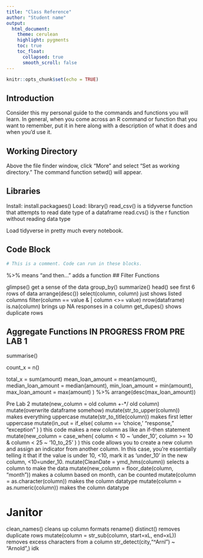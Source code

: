 ```yaml
---
title: "Class Reference"
author: "Student name"
output:
  html_document:
    theme: cerulean
    highlight: pygments
    toc: true
    toc_float:
      collapsed: true
      smooth_scroll: false
---
```


```r
knitr::opts_chunk$set(echo = TRUE)
```

## Introduction

Consider this my personal guide to the commands and functions you will learn. In general, when you come across an R command or function that you want to remember, put it in here along with a description of what it does and when you'd use it.

## Working Directory

Above the file finder window, click "More" and select "Set as working directory." The command function setwd() will appear. 

## Libraries 

Install: install.packagaes()
Load: library()
read_csv() is a tidyverse function that attempts to read date type of a dataframe
read.cvs() is the r function without reading data type

Load tidyverse in pretty much every notebook. 

## Code Block

```r
# This is a comment. Code can run in these blocks. 
```

%>% means "and then..." adds a function
## Filter Functions

glimpse() get a sense of the data
group_by()
summarize() 
head() see first 6 rows of data
arrange(desc())
select(column, column) just shows listed columns
filter(column == value & | column <>= value)
nrow(dataframe)
is.na(column) brings up NA responses in a column
get_dupes() shows duplicate rows

## Aggregate Functions IN PROGRESS FROM PRE LAB 1

summarise()

count_x = n()

total_x = sum(amount)
    mean_loan_amount = mean(amount),
    median_loan_amount = median(amount),
    min_loan_amount = min(amount),
    max_loan_amount = max(amount)
  ) %>%
  arrange(desc(max_loan_amount))
  
Pre Lab 2
mutate(new_column = old column +-*/ old column)
mutate(overwrite dataframe somehow)
mutate(str_to_upper(column)) makes everything uppercase
mutate(str_to_title(column)) makes first letter uppercase
mutate(in_out = if_else(
      column == 'choice,' "response," "exception"
       )
     ) this code makes a new column as like an if-then statement
mutate(new_column = case_when(
    column < 10 ~ 'under_10',
    column >= 10 & column < 25 ~ '10_to_25'
            )
          ) this code allows you to create a new column and assign an indicator from another column. In this case, you're essentially telling it that if the value is under 10, <10, mark it as 'under_10' in the new column, <10=under_10. 
mutate(CleanDate = ymd_hms(column)) selects a column to make the data <date>
mutate(new_column = floor_date(column, "month")) makes a column based on month, can be counted
mutate(column = as.character(column)) makes the column datatype <chr>
mutate(column = as.numeric(column)) makes the column datatype <dbl>

# Janitor
clean_names() cleans up column formats
rename() 
distinct() removes duplicate rows
mutate(column = str_sub(column, start=xL, end=xL)) removes excess characters from a column
str_detect(city,"^Arnl") ~ "Arnold",) idk
